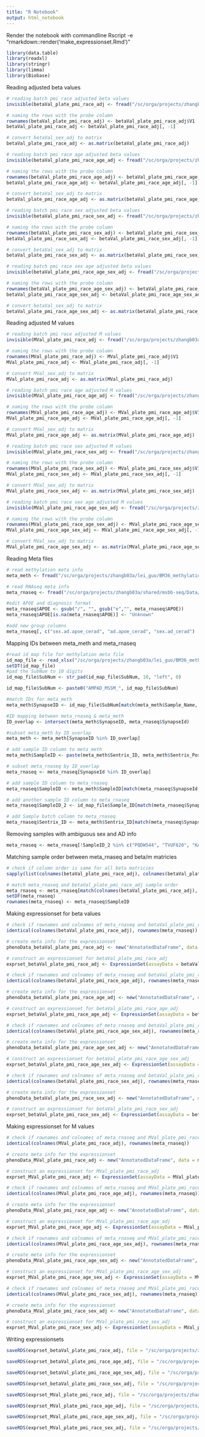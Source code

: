 ---
title: "R Notebook"
output: html_notebook
---

Render the notebook with commandline Rscript -e "rmarkdown::render('make_expressionset.Rmd')"

```{r loading packages, message = F}
library(data.table)
library(readxl)
library(stringr)
library(limma)
library(Biobase)
```


Reading adjusted beta values
```{r reading batch pmi race adjusted beta values, message = F}
# reading batch pmi race adjusted beta values
invisible(betaVal_plate_pmi_race_adj <- fread("/sc/orga/projects/zhangb03a/lei_guo/BM36_methylation_analysis/processed_data/qc_normlized_covariates_adjusted_Beta_M/BetaVals/Beta_Values_qced_normlized_plate_pmi_race_adjusted.tsv", data.table = F))

# naming the rows with the probe column
rownames(betaVal_plate_pmi_race_adj) <- betaVal_plate_pmi_race_adj$V1
betaVal_plate_pmi_race_adj <- betaVal_plate_pmi_race_adj[, -1]

# convert betaVal_sex_adj to matrix
betaVal_plate_pmi_race_adj <- as.matrix(betaVal_plate_pmi_race_adj)
```

```{r reading batch pmi race age adjusted beta values, message = F}
# reading batch pmi race age adjusted beta values
invisible(betaVal_plate_pmi_race_age_adj <- fread("/sc/orga/projects/zhangb03a/lei_guo/BM36_methylation_analysis/processed_data/qc_normlized_covariates_adjusted_Beta_M/BetaVals/Beta_Values_qced_normlized_plate_pmi_race_age_adjusted.tsv", data.table = F))

# naming the rows with the probe column
rownames(betaVal_plate_pmi_race_age_adj) <- betaVal_plate_pmi_race_age_adj$V1
betaVal_plate_pmi_race_age_adj <- betaVal_plate_pmi_race_age_adj[, -1]

# convert betaVal_sex_adj to matrix
betaVal_plate_pmi_race_age_adj <- as.matrix(betaVal_plate_pmi_race_age_adj)
```

```{r reading batch pmi race sex adjusted beta values, message = F}
# reading batch pmi race sex adjusted beta values
invisible(betaVal_plate_pmi_race_sex_adj <- fread("/sc/orga/projects/zhangb03a/lei_guo/BM36_methylation_analysis/processed_data/qc_normlized_covariates_adjusted_Beta_M/BetaVals/Beta_Values_qced_normlized_plate_pmi_race_sex_adjusted.tsv", data.table = F))

# naming the rows with the probe column
rownames(betaVal_plate_pmi_race_sex_adj) <- betaVal_plate_pmi_race_sex_adj$V1
betaVal_plate_pmi_race_sex_adj <- betaVal_plate_pmi_race_sex_adj[, -1]

# convert betaVal_sex_adj to matrix
betaVal_plate_pmi_race_sex_adj <- as.matrix(betaVal_plate_pmi_race_sex_adj)
```

```{r reading batch pmi race sex age adjusted beta values, message = F}
# reading batch pmi race sex age adjusted beta values
invisible(betaVal_plate_pmi_race_age_sex_adj <- fread("/sc/orga/projects/zhangb03a/lei_guo/BM36_methylation_analysis/processed_data/qc_normlized_covariates_adjusted_Beta_M/BetaVals/Beta_Values_qced_normlized_plate_pmi_race_age_sex_adjusted.tsv", data.table = F))

# naming the rows with the probe column
rownames(betaVal_plate_pmi_race_age_sex_adj) <- betaVal_plate_pmi_race_age_sex_adj$V1
betaVal_plate_pmi_race_age_sex_adj <- betaVal_plate_pmi_race_age_sex_adj[, -1]

# convert betaVal_sex_adj to matrix
betaVal_plate_pmi_race_age_sex_adj <- as.matrix(betaVal_plate_pmi_race_age_sex_adj)
```


Reading adjusted M values
```{r reading batch pmi race adjusted M values, message = F}
# reading batch pmi race adjusted M values
invisible(MVal_plate_pmi_race_adj <- fread("/sc/orga/projects/zhangb03a/lei_guo/BM36_methylation_analysis/processed_data/qc_normlized_covariates_adjusted_Beta_M/MVals/M_Values_qced_normlized_plate_pmi_race_adjusted.tsv", data.table = F))

# naming the rows with the probe column
rownames(MVal_plate_pmi_race_adj) <- MVal_plate_pmi_race_adj$V1
MVal_plate_pmi_race_adj <- MVal_plate_pmi_race_adj[, -1]

# convert MVal_sex_adj to matrix
MVal_plate_pmi_race_adj <- as.matrix(MVal_plate_pmi_race_adj)
```

```{r reading batch pmi race age adjusted M values, message = F}
# reading batch pmi race age adjusted M values
invisible(MVal_plate_pmi_race_age_adj <- fread("/sc/orga/projects/zhangb03a/lei_guo/BM36_methylation_analysis/processed_data/qc_normlized_covariates_adjusted_Beta_M/MVals/M_Values_qced_normlized_plate_pmi_race_age_adjusted.tsv", data.table = F))

# naming the rows with the probe column
rownames(MVal_plate_pmi_race_age_adj) <- MVal_plate_pmi_race_age_adj$V1
MVal_plate_pmi_race_age_adj <- MVal_plate_pmi_race_age_adj[, -1]

# convert MVal_sex_adj to matrix
MVal_plate_pmi_race_age_adj <- as.matrix(MVal_plate_pmi_race_age_adj)
```

```{r reading batch pmi race sex adjusted M values, message = F}
# reading batch pmi race sex adjusted M values
invisible(MVal_plate_pmi_race_sex_adj <- fread("/sc/orga/projects/zhangb03a/lei_guo/BM36_methylation_analysis/processed_data/qc_normlized_covariates_adjusted_Beta_M/MVals/M_Values_qced_normlized_plate_pmi_race_sex_adjusted.tsv", data.table = F))

# naming the rows with the probe column
rownames(MVal_plate_pmi_race_sex_adj) <- MVal_plate_pmi_race_sex_adj$V1
MVal_plate_pmi_race_sex_adj <- MVal_plate_pmi_race_sex_adj[, -1]

# convert MVal_sex_adj to matrix
MVal_plate_pmi_race_sex_adj <- as.matrix(MVal_plate_pmi_race_sex_adj)
```

```{r reading batch pmi race sex age adjusted M values, message = F}
# reading batch pmi race sex age adjusted M values
invisible(MVal_plate_pmi_race_age_sex_adj <- fread("/sc/orga/projects/zhangb03a/lei_guo/BM36_methylation_analysis/processed_data/qc_normlized_covariates_adjusted_Beta_M/MVals/M_Values_qced_normlized_plate_pmi_race_age_sex_adjusted.tsv", data.table = F))

# naming the rows with the probe column
rownames(MVal_plate_pmi_race_age_sex_adj) <- MVal_plate_pmi_race_age_sex_adj$V1
MVal_plate_pmi_race_age_sex_adj <- MVal_plate_pmi_race_age_sex_adj[, -1]

# convert MVal_sex_adj to matrix
MVal_plate_pmi_race_age_sex_adj <- as.matrix(MVal_plate_pmi_race_age_sex_adj)
```


Reading Meta files
```{r reading meta information}
# read methylation meta info
meta_meth <- fread("/sc/orga/projects/zhangb03a/lei_guo/BM36_methylation_analysis/raw_data/meta_meth.csv")

# read RNAseq meta info
meta_rnaseq <- fread("/sc/orga/projects/zhangb03a/shared/msbb-seq/Data/mixed_model_correction_updated/msbb.meta.BM_36.tsv")

#edit APOE and diagnosis format
meta_rnaseq$APOE <- gsub("/", "", gsub("e","", meta_rnaseq$APOE))
meta_rnaseq$APOE[is.na(meta_rnaseq$APOE)] <- "Unknown"

#add new group columns
meta_rnaseq[, c("sex.ad.apoe_cerad", "ad.apoe_cerad", "sex.ad_cerad") := list(paste(SEX_inferred, CERAD, APOE, sep = "."), paste(CERAD, APOE, sep = "."), paste(SEX_inferred, CERAD, sep = "."))]
```

Mapping IDs between meta_meth and meta_rnaseq
```{r mapping IDs between meta_meth and meta_rnaseq}
#read id map file for methylation meta file
id_map_file <- read_xlsx("/sc/orga/projects/zhangb03a/lei_guo/BM36_methylation_analysis/raw_data/MethylationBarcodeXSubNumXMinghuiXWang.xlsx", skip = 10)
setDT(id_map_file)
#pad the SubNum to 10 digits
id_map_file$SubNum <- str_pad(id_map_file$SubNum, 10, "left", 0)

id_map_file$SubNum <- paste0("AMPAD_MSSM_", id_map_file$SubNum)

#match IDs for meta_meth
meta_meth$SynapseID <- id_map_file$SubNum[match(meta_meth$Sample_Name, id_map_file$Sample_Name_Barcode)]

#ID mapping between meta_rnaseq & meta_meth
ID_overlap <- intersect(meta_meth$SynapseID, meta_rnaseq$SynapseId)

#subset meta_meth by ID_overlap
meta_meth <- meta_meth[SynapseID %in% ID_overlap]

# add sample ID column to meta_meth
meta_meth$SampleID <- paste(meta_meth$Sentrix_ID, meta_meth$Sentrix_Position, sep = "_")

# subset meta_rnaseq by ID_overlap
meta_rnaseq <- meta_rnaseq[SynapseId %in% ID_overlap]

# add sample ID column to meta_rnaseq
meta_rnaseq$SampleID <- meta_meth$SampleID[match(meta_rnaseq$SynapseId, meta_meth$SynapseID)]

# add another sample ID column to meta_rnaseq
meta_rnaseq$SampleID_2 <- id_map_file$Sample_ID[match(meta_rnaseq$SynapseId, id_map_file$SubNum)]

# add Sample batch column to meta_rnaseq
meta_rnaseq$Sentrix_ID <- meta_meth$Sentrix_ID[match(meta_rnaseq$SynapseId, meta_meth$SynapseID)]
```


Removing samples with ambiguous sex and AD info
```{r}
meta_rnaseq <- meta_rnaseq[!SampleID_2 %in% c("PQDW544", "TVUF620", "KAST417", "DLUH936", "EOYS019") ]
```


Matching sample order between meta_rnaseq and beta/m matricies
```{r matching sample order between meta_rnaseq and beta/m matricies}
# check if column order is same for all beta matricies
sapply(list(colnames(betaVal_plate_pmi_race_adj), colnames(betaVal_plate_pmi_race_age_adj), colnames(betaVal_plate_pmi_race_sex_adj), colnames(MVal_plate_pmi_race_adj), colnames(MVal_plate_pmi_race_age_adj), colnames(MVal_plate_pmi_race_sex_adj), colnames(MVal_plate_pmi_race_age_sex_adj)), identical, colnames(betaVal_plate_pmi_race_age_sex_adj))

# match meta_rnaseq and betaVal_plate_pmi_race_adj sample order
meta_rnaseq <- meta_rnaseq[match(colnames(betaVal_plate_pmi_race_adj), meta_rnaseq$SampleID), ]
setDF(meta_rnaseq)
rownames(meta_rnaseq) <- meta_rnaseq$SampleID
```


Making expressionset for beta values
```{r assembling expressionset for betaVal_plate_pmi_race_adj}
# check if rownames and colnames of meta_rnaseq and betaVal_plate_pmi_race_adj are same
identical(colnames(betaVal_plate_pmi_race_adj), rownames(meta_rnaseq))

# create meta info for the expressionset
phenoData_betaVal_plate_pmi_race_adj <- new("AnnotatedDataFrame", data = meta_rnaseq)

# construct an expressionset for betaVal_plate_pmi_race_adj
exprset_betaVal_plate_pmi_race_adj <- ExpressionSet(assayData = betaVal_plate_pmi_race_adj, phenoData = phenoData_betaVal_plate_pmi_race_adj)
```

```{r assembling expressionset for betaVal_plate_pmi_race_age_adj}
# check if rownames and colnames of meta_rnaseq and betaVal_plate_pmi_race_age_adj are same
identical(colnames(betaVal_plate_pmi_race_age_adj), rownames(meta_rnaseq))

# create meta info for the expressionset
phenoData_betaVal_plate_pmi_race_age_adj <- new("AnnotatedDataFrame", data = meta_rnaseq)

# construct an expressionset for betaVal_plate_pmi_race_age_adj
exprset_betaVal_plate_pmi_race_age_adj <- ExpressionSet(assayData = betaVal_plate_pmi_race_age_adj, phenoData = phenoData_betaVal_plate_pmi_race_age_adj)
```

```{r assembling expressionset for betaVal_plate_pmi_race_age_sex_adj}
# check if rownames and colnames of meta_rnaseq and betaVal_plate_pmi_race_age_sex_adj are same
identical(colnames(betaVal_plate_pmi_race_age_sex_adj), rownames(meta_rnaseq))

# create meta info for the expressionset
phenoData_betaVal_plate_pmi_race_age_sex_adj <- new("AnnotatedDataFrame", data = meta_rnaseq)

# construct an expressionset for betaVal_plate_pmi_race_age_sex_adj
exprset_betaVal_plate_pmi_race_age_sex_adj <- ExpressionSet(assayData = betaVal_plate_pmi_race_age_sex_adj, phenoData = phenoData_betaVal_plate_pmi_race_age_sex_adj)
```

```{r assembling expressionset for betaVal_plate_pmi_race_sex_adj}
# check if rownames and colnames of meta_rnaseq and betaVal_plate_pmi_race_sex_adj are same
identical(colnames(betaVal_plate_pmi_race_sex_adj), rownames(meta_rnaseq))

# create meta info for the expressionset
phenoData_betaVal_plate_pmi_race_sex_adj <- new("AnnotatedDataFrame", data = meta_rnaseq)

# construct an expressionset for betaVal_plate_pmi_race_sex_adj
exprset_betaVal_plate_pmi_race_sex_adj <- ExpressionSet(assayData = betaVal_plate_pmi_race_sex_adj, phenoData = phenoData_betaVal_plate_pmi_race_sex_adj)
```



Making expressionset for M values
```{r assembling expressionset for MVal_plate_pmi_race_adj}
# check if rownames and colnames of meta_rnaseq and MVal_plate_pmi_race_adj are same
identical(colnames(MVal_plate_pmi_race_adj), rownames(meta_rnaseq))

# create meta info for the expressionset
phenoData_MVal_plate_pmi_race_adj <- new("AnnotatedDataFrame", data = meta_rnaseq)

# construct an expressionset for MVal_plate_pmi_race_adj
exprset_MVal_plate_pmi_race_adj <- ExpressionSet(assayData = MVal_plate_pmi_race_adj, phenoData = phenoData_MVal_plate_pmi_race_adj)
```

```{r assembling expressionset for MVal_plate_pmi_race_age_adj}
# check if rownames and colnames of meta_rnaseq and MVal_plate_pmi_race_age_adj are same
identical(colnames(MVal_plate_pmi_race_age_adj), rownames(meta_rnaseq))

# create meta info for the expressionset
phenoData_MVal_plate_pmi_race_age_adj <- new("AnnotatedDataFrame", data = meta_rnaseq)

# construct an expressionset for MVal_plate_pmi_race_age_adj
exprset_MVal_plate_pmi_race_age_adj <- ExpressionSet(assayData = MVal_plate_pmi_race_age_adj, phenoData = phenoData_MVal_plate_pmi_race_age_adj)
```

```{r assembling expressionset for MVal_plate_pmi_race_age_sex_adj}
# check if rownames and colnames of meta_rnaseq and MVal_plate_pmi_race_age_sex_adj are same
identical(colnames(MVal_plate_pmi_race_age_sex_adj), rownames(meta_rnaseq))

# create meta info for the expressionset
phenoData_MVal_plate_pmi_race_age_sex_adj <- new("AnnotatedDataFrame", data = meta_rnaseq)

# construct an expressionset for MVal_plate_pmi_race_age_sex_adj
exprset_MVal_plate_pmi_race_age_sex_adj <- ExpressionSet(assayData = MVal_plate_pmi_race_age_sex_adj, phenoData = phenoData_MVal_plate_pmi_race_age_sex_adj)
```

```{r assembling expressionset for MVal_plate_pmi_race_sex_adj}
# check if rownames and colnames of meta_rnaseq and MVal_plate_pmi_race_sex_adj are same
identical(colnames(MVal_plate_pmi_race_sex_adj), rownames(meta_rnaseq))

# create meta info for the expressionset
phenoData_MVal_plate_pmi_race_sex_adj <- new("AnnotatedDataFrame", data = meta_rnaseq)

# construct an expressionset for MVal_plate_pmi_race_sex_adj
exprset_MVal_plate_pmi_race_sex_adj <- ExpressionSet(assayData = MVal_plate_pmi_race_sex_adj, phenoData = phenoData_MVal_plate_pmi_race_sex_adj)
```


Writing expressionsets
```{r writing expressionsets for beta values}
saveRDS(exprset_betaVal_plate_pmi_race_adj, file = "/sc/orga/projects/zhangb03a/lei_guo/BM36_methylation_analysis/processed_data/qc_normlized_covariates_adjusted_Beta_M/BetaVals_expressionset/exprset_Beta_Values_qced_normlized_plate_pmi_race_adjusted.rds")

saveRDS(exprset_betaVal_plate_pmi_race_age_adj, file = "/sc/orga/projects/zhangb03a/lei_guo/BM36_methylation_analysis/processed_data/qc_normlized_covariates_adjusted_Beta_M/BetaVals_expressionset/exprset_Beta_Values_qced_normlized_plate_pmi_race_age_adjusted.rds")

saveRDS(exprset_betaVal_plate_pmi_race_age_sex_adj, file = "/sc/orga/projects/zhangb03a/lei_guo/BM36_methylation_analysis/processed_data/qc_normlized_covariates_adjusted_Beta_M/BetaVals_expressionset/exprset_Beta_Values_qced_normlized_plate_pmi_race_age_sex_adjusted.rds")

saveRDS(exprset_betaVal_plate_pmi_race_sex_adj, file = "/sc/orga/projects/zhangb03a/lei_guo/BM36_methylation_analysis/processed_data/qc_normlized_covariates_adjusted_Beta_M/BetaVals_expressionset/exprset_Beta_Values_qced_normlized_plate_pmi_race_sex_adjusted.rds")
```

```{r writing expressionsets for M values}
saveRDS(exprset_MVal_plate_pmi_race_adj, file = "/sc/orga/projects/zhangb03a/lei_guo/BM36_methylation_analysis/processed_data/qc_normlized_covariates_adjusted_Beta_M/MVals_expressionset/exprset_M_Values_qced_normlized_plate_pmi_race_adjusted.rds")

saveRDS(exprset_MVal_plate_pmi_race_age_adj, file = "/sc/orga/projects/zhangb03a/lei_guo/BM36_methylation_analysis/processed_data/qc_normlized_covariates_adjusted_Beta_M/MVals_expressionset/exprset_M_Values_qced_normlized_plate_pmi_race_age_adjusted.rds")

saveRDS(exprset_MVal_plate_pmi_race_age_sex_adj, file = "/sc/orga/projects/zhangb03a/lei_guo/BM36_methylation_analysis/processed_data/qc_normlized_covariates_adjusted_Beta_M/MVals_expressionset/exprset_M_Values_qced_normlized_plate_pmi_race_age_sex_adjusted.rds")

saveRDS(exprset_MVal_plate_pmi_race_sex_adj, file = "/sc/orga/projects/zhangb03a/lei_guo/BM36_methylation_analysis/processed_data/qc_normlized_covariates_adjusted_Beta_M/MVals_expressionset/exprset_M_Values_qced_normlized_plate_pmi_race_sex_adjusted.rds")
```

